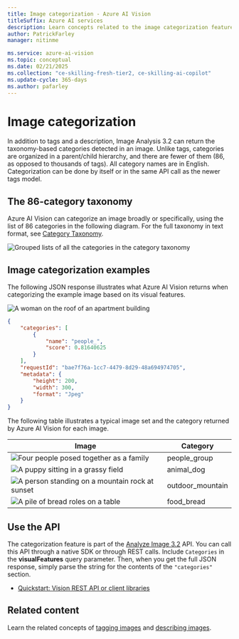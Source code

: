 ```yaml
---
title: Image categorization - Azure AI Vision
titleSuffix: Azure AI services
description: Learn concepts related to the image categorization feature of the Image Analysis API.
author: PatrickFarley
manager: nitinme

ms.service: azure-ai-vision
ms.topic: conceptual
ms.date: 02/21/2025
ms.collection: "ce-skilling-fresh-tier2, ce-skilling-ai-copilot"
ms.update-cycle: 365-days
ms.author: pafarley
---
```


# Image categorization

In addition to tags and a description, Image Analysis 3.2 can return the taxonomy-based categories detected in an image. Unlike tags, categories are organized in a parent/child hierarchy, and there are fewer of them (86, as opposed to thousands of tags). All category names are in English. Categorization can be done by itself or in the same API call as the newer tags model.

## The 86-category taxonomy

Azure AI Vision can categorize an image broadly or specifically, using the list of 86 categories in the following diagram. For the full taxonomy in text format, see [Category Taxonomy](category-taxonomy.md).

![Grouped lists of all the categories in the category taxonomy](./Images/analyze_categories-v2.png)

## Image categorization examples

The following JSON response illustrates what Azure AI Vision returns when categorizing the example image based on its visual features.

![A woman on the roof of an apartment building](./Images/woman_roof.png)

```json
{
    "categories": [
        {
            "name": "people_",
            "score": 0.81640625
        }
    ],
    "requestId": "bae7f76a-1cc7-4479-8d29-48a694974705",
    "metadata": {
        "height": 200,
        "width": 300,
        "format": "Jpeg"
    }
}
```

The following table illustrates a typical image set and the category returned by Azure AI Vision for each image.

| Image | Category |
|-------|----------|
| ![Four people posed together as a family](./Images/family_photo.png) | people_group |
| ![A puppy sitting in a grassy field](./Images/cute_dog.png) | animal_dog |
| ![A person standing on a mountain rock at sunset](./Images/mountain_vista.png) | outdoor_mountain |
| ![A pile of bread roles on a table](./Images/bread.png) | food_bread |

## Use the API

The categorization feature is part of the [Analyze Image 3.2](/rest/api/computervision/analyze-image?view=rest-computervision-v3.2) API. You can call this API through a native SDK or through REST calls. Include `Categories` in the **visualFeatures** query parameter. Then, when you get the full JSON response, simply parse the string for the contents of the `"categories"` section.

* [Quickstart: Vision REST API or client libraries](./quickstarts-sdk/image-analysis-client-library.md?pivots=programming-language-csharp)

## Related content

Learn the related concepts of [tagging images](concept-tagging-images.md) and [describing images](concept-describing-images.md).
